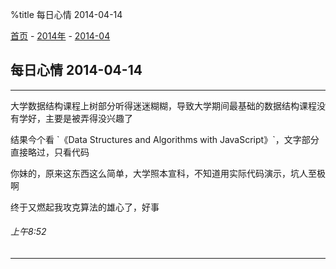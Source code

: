 %title 每日心情 2014-04-14

[[../../../index|首页]] - [[../index|2014年]] - [[index|2014-04]]
==每日心情 2014-04-14==
----
大学数据结构课程上树部分听得迷迷糊糊，导致大学期间最基础的数据结构课程没有学好，主要是被弄得没兴趣了

结果今个看 `《Data Structures and Algorithms with JavaScript》`，文字部分直接略过，只看代码

你妹的，原来这东西这么简单，大学照本宣科，不知道用实际代码演示，坑人至极啊

终于又燃起我攻克算法的雄心了，好事
======上午8:52======
----
